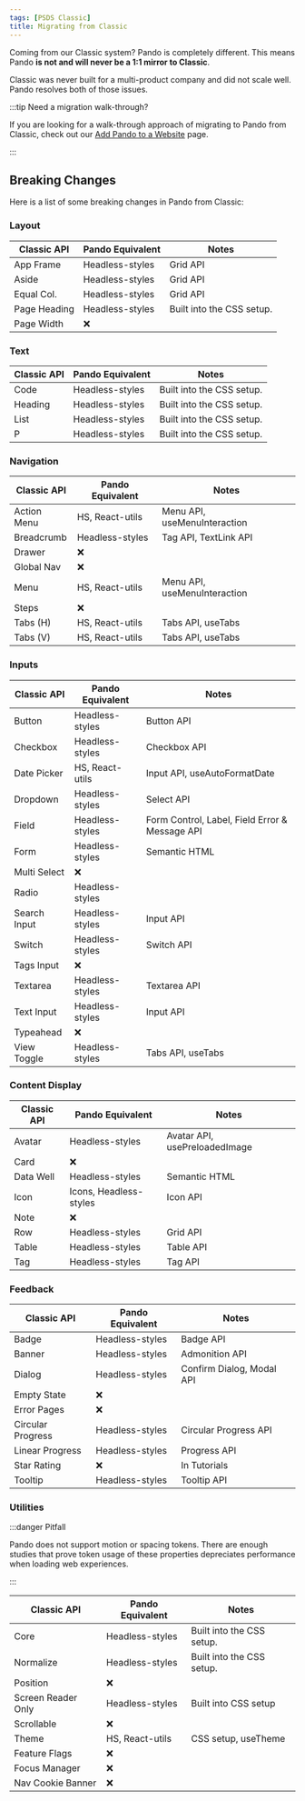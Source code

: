 ```yaml
---
tags: [PSDS Classic]
title: Migrating from Classic
---
```


Coming from our Classic system? Pando is completely different. This means Pando **is not and will never be a 1:1 mirror to Classic**.

Classic was never built for a multi-product company and did not scale well. Pando resolves both of those issues.

:::tip Need a migration walk-through?

If you are looking for a walk-through approach of migrating to Pando from Classic, check out our [Add Pando to a Website](../get-started/installation/add-to-website.mdx) page.

:::

## Breaking Changes

Here is a list of some breaking changes in Pando from Classic:

### Layout

| Classic API  | Pando Equivalent | Notes                     |
| ------------ | ---------------- | ------------------------- |
| App Frame    | Headless-styles  | Grid API                  |
| Aside        | Headless-styles  | Grid API                  |
| Equal Col.   | Headless-styles  | Grid API                  |
| Page Heading | Headless-styles  | Built into the CSS setup. |
| Page Width   | :x:              |                           |

### Text

| Classic API | Pando Equivalent | Notes                     |
| ----------- | ---------------- | ------------------------- |
| Code        | Headless-styles  | Built into the CSS setup. |
| Heading     | Headless-styles  | Built into the CSS setup. |
| List        | Headless-styles  | Built into the CSS setup. |
| P           | Headless-styles  | Built into the CSS setup. |

### Navigation

| Classic API | Pando Equivalent | Notes                        |
| ----------- | ---------------- | ---------------------------- |
| Action Menu | HS, React-utils  | Menu API, useMenuInteraction |
| Breadcrumb  | Headless-styles  | Tag API, TextLink API        |
| Drawer      | :x:              |                              |
| Global Nav  | :x:              |                              |
| Menu        | HS, React-utils  | Menu API, useMenuInteraction |
| Steps       | :x:              |                              |
| Tabs (H)    | HS, React-utils  | Tabs API, useTabs            |
| Tabs (V)    | HS, React-utils  | Tabs API, useTabs            |

### Inputs

| Classic API  | Pando Equivalent | Notes                                          |
| ------------ | ---------------- | ---------------------------------------------- |
| Button       | Headless-styles  | Button API                                     |
| Checkbox     | Headless-styles  | Checkbox API                                   |
| Date Picker  | HS, React-utils  | Input API, useAutoFormatDate                   |
| Dropdown     | Headless-styles  | Select API                                     |
| Field        | Headless-styles  | Form Control, Label, Field Error & Message API |
| Form         | Headless-styles  | Semantic HTML                                  |
| Multi Select | :x:              |                                                |
| Radio        | Headless-styles  |                                                |
| Search Input | Headless-styles  | Input API                                      |
| Switch       | Headless-styles  | Switch API                                     |
| Tags Input   | :x:              |                                                |
| Textarea     | Headless-styles  | Textarea API                                   |
| Text Input   | Headless-styles  | Input API                                      |
| Typeahead    | :x:              |                                                |
| View Toggle  | Headless-styles  | Tabs API, useTabs                              |

### Content Display

| Classic API | Pando Equivalent       | Notes                         |
| ----------- | ---------------------- | ----------------------------- |
| Avatar      | Headless-styles        | Avatar API, usePreloadedImage |
| Card        | :x:                    |                               |
| Data Well   | Headless-styles        | Semantic HTML                 |
| Icon        | Icons, Headless-styles | Icon API                      |
| Note        | :x:                    |                               |
| Row         | Headless-styles        | Grid API                      |
| Table       | Headless-styles        | Table API                     |
| Tag         | Headless-styles        | Tag API                       |

### Feedback

| Classic API       | Pando Equivalent | Notes                     |
| ----------------- | ---------------- | ------------------------- |
| Badge             | Headless-styles  | Badge API                 |
| Banner            | Headless-styles  | Admonition API            |
| Dialog            | Headless-styles  | Confirm Dialog, Modal API |
| Empty State       | :x:              |                           |
| Error Pages       | :x:              |                           |
| Circular Progress | Headless-styles  | Circular Progress API     |
| Linear Progress   | Headless-styles  | Progress API              |
| Star Rating       | :x:              | In Tutorials              |
| Tooltip           | Headless-styles  | Tooltip API               |

### Utilities

:::danger Pitfall

Pando does not support motion or spacing tokens. There are enough studies that prove token usage of these properties depreciates performance when loading web experiences.

:::

| Classic API        | Pando Equivalent | Notes                     |
| ------------------ | ---------------- | ------------------------- |
| Core               | Headless-styles  | Built into the CSS setup. |
| Normalize          | Headless-styles  | Built into the CSS setup. |
| Position           | :x:              |                           |
| Screen Reader Only | Headless-styles  | Built into CSS setup      |
| Scrollable         | :x:              |                           |
| Theme              | HS, React-utils  | CSS setup, useTheme       |
| Feature Flags      | :x:              |                           |
| Focus Manager      | :x:              |                           |
| Nav Cookie Banner  | :x:              |                           |
